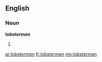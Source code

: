 ==English==

===Noun===
'''lobstermen'''

# {{plural of|[[lobsterman]]}}

[[ar:lobstermen]]
[[fr:lobstermen]]
[[my:lobstermen]]